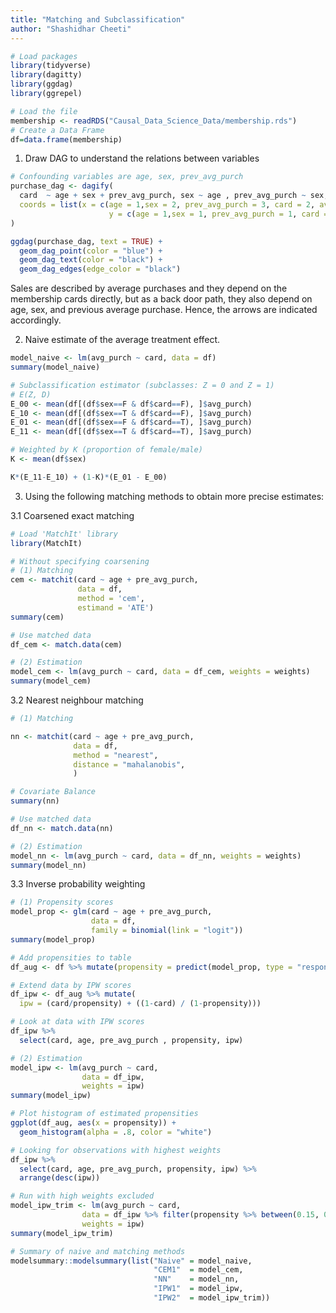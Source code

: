 ```yaml
---
title: "Matching and Subclassification"
author: "Shashidhar Cheeti"
---
```


```r
# Load packages
library(tidyverse)
library(dagitty)
library(ggdag)
library(ggrepel)
```

```r
# Load the file
membership <- readRDS("Causal_Data_Science_Data/membership.rds")
# Create a Data Frame
df=data.frame(membership)
```

1. Draw DAG to understand the relations between variables
```r
# Confounding variables are age, sex, prev_avg_purch
purchase_dag <- dagify(
  card  ~ age + sex + prev_avg_purch, sex ~ age , prev_avg_purch ~ sex, avg_purch ~ card ,
  coords = list(x = c(age = 1,sex = 2, prev_avg_purch = 3, card = 2, avg_purch = 2),
                      y = c(age = 1,sex = 1, prev_avg_purch = 1, card = 3, avg_purch = 4)  )
)

ggdag(purchase_dag, text = TRUE) +
  geom_dag_point(color = "blue") +
  geom_dag_text(color = "black") +
  geom_dag_edges(edge_color = "black")
```
Sales are described by average purchases and they depend on the membership cards directly, but as a back door path, they also depend on age, sex, and previous average purchase. Hence, the arrows are indicated accordingly.

2. Naive estimate of the average treatment effect.
```r
model_naive <- lm(avg_purch ~ card, data = df)
summary(model_naive)
```

```r
# Subclassification estimator (subclasses: Z = 0 and Z = 1)
# E(Z, D)
E_00 <- mean(df[(df$sex==F & df$card==F), ]$avg_purch) 
E_10 <- mean(df[(df$sex==T & df$card==F), ]$avg_purch) 
E_01 <- mean(df[(df$sex==F & df$card==T), ]$avg_purch) 
E_11 <- mean(df[(df$sex==T & df$card==T), ]$avg_purch) 

# Weighted by K (proportion of female/male)
K <- mean(df$sex)

K*(E_11-E_10) + (1-K)*(E_01 - E_00)
```

3. Using the following matching methods to obtain more precise estimates:

3.1 Coarsened exact matching
```r
# Load 'MatchIt' library
library(MatchIt)

# Without specifying coarsening
# (1) Matching
cem <- matchit(card ~ age + pre_avg_purch,
               data = df, 
               method = 'cem', 
               estimand = 'ATE')
summary(cem)

# Use matched data
df_cem <- match.data(cem)

# (2) Estimation
model_cem <- lm(avg_purch ~ card, data = df_cem, weights = weights)
summary(model_cem)
```

3.2 Nearest neighbour matching
```r
# (1) Matching

nn <- matchit(card ~ age + pre_avg_purch,
              data = df,
              method = "nearest",
              distance = "mahalanobis",
              )

# Covariate Balance
summary(nn)

# Use matched data
df_nn <- match.data(nn)

# (2) Estimation
model_nn <- lm(avg_purch ~ card, data = df_nn, weights = weights)
summary(model_nn)
```

3.3 Inverse probability weighting
```r
# (1) Propensity scores
model_prop <- glm(card ~ age + pre_avg_purch,
                  data = df,
                  family = binomial(link = "logit"))
summary(model_prop)
```

```r
# Add propensities to table
df_aug <- df %>% mutate(propensity = predict(model_prop, type = "response"))
```

```r
# Extend data by IPW scores
df_ipw <- df_aug %>% mutate(
  ipw = (card/propensity) + ((1-card) / (1-propensity)))

# Look at data with IPW scores
df_ipw %>% 
  select(card, age, pre_avg_purch , propensity, ipw)
```

```r
# (2) Estimation
model_ipw <- lm(avg_purch ~ card,
                data = df_ipw, 
                weights = ipw)
summary(model_ipw)
```
```r
# Plot histogram of estimated propensities
ggplot(df_aug, aes(x = propensity)) +
  geom_histogram(alpha = .8, color = "white")
```

```r
# Looking for observations with highest weights
df_ipw %>% 
  select(card, age, pre_avg_purch, propensity, ipw) %>% 
  arrange(desc(ipw))
```

```r
# Run with high weights excluded
model_ipw_trim <- lm(avg_purch ~ card,
                data = df_ipw %>% filter(propensity %>% between(0.15, 0.85)),
                weights = ipw)
summary(model_ipw_trim)
```

```r
# Summary of naive and matching methods
modelsummary::modelsummary(list("Naive" = model_naive,
                                "CEM1"  = model_cem,
                                "NN"    = model_nn,
                                "IPW1"  = model_ipw,
                                "IPW2"  = model_ipw_trim))
```













